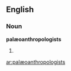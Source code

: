 ==English==

===Noun===
'''palæoanthropologists'''

# {{plural of|[[palæoanthropologist]]}}

[[ar:palæoanthropologists]]
